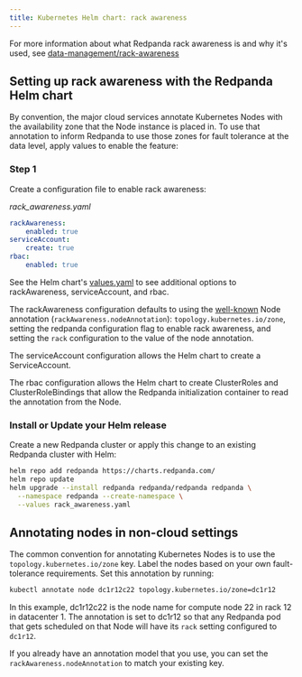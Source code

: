 ```yaml
---
title: Kubernetes Helm chart: rack awareness
---
```


<head>
    <meta name="title" content="Kubernetes Helm chart: rack awareness | Redpanda Docs"/>
    <meta name="description" content="Setting up rack awareness with the Kubernetes helm chart."/>
</head>


For more information about what Redpanda rack awareness is and why it's used, see [data-management/rack-awareness](./rack-awareness)

## Setting up rack awareness with the Redpanda Helm chart

By convention, the major cloud services annotate Kubernetes Nodes with the availability zone that the Node instance is placed in.
To use that annotation to inform Redpanda to use those zones for fault tolerance at the data level, apply values to enable the feature:

### Step 1

Create a configuration file to enable rack awareness:

_rack_awareness.yaml_

```yaml
rackAwareness:
    enabled: true
serviceAccount:
    create: true
rbac:
    enabled: true
```

See the Helm chart's [values.yaml](https://github.com/joejulian/helm-charts/tree/main/charts/redpanda/values.yaml) to see additional options to rackAwareness, serviceAccount, and rbac.

The rackAwareness configuration defaults to using the [well-known](https://kubernetes.io/docs/reference/labels-annotations-taints/#topologykubernetesiozone) Node annotation (`rackAwareness.nodeAnnotation`): `topology.kubernetes.io/zone`, setting the redpanda configuration flag to enable rack awareness, and setting the `rack` configuration to the value of the node annotation.

The serviceAccount configuration allows the Helm chart to create a ServiceAccount.

The rbac configuration allows the Helm chart to create ClusterRoles and ClusterRoleBindings that allow the Redpanda initialization container to read the annotation from the Node.

### Install or Update your Helm release

Create a new Redpanda cluster or apply this change to an existing Redpanda cluster with Helm:

```sh
helm repo add redpanda https://charts.redpanda.com/
helm repo update
helm upgrade --install redpanda redpanda/redpanda redpanda \
  --namespace redpanda --create-namespace \
  --values rack_awareness.yaml
```

## Annotating nodes in non-cloud settings

The common convention for annotating Kubernetes Nodes is to use the `topology.kubernetes.io/zone` key. Label the nodes based on your own fault-tolerance requirements. Set this annotation by running:

```sh
kubectl annotate node dc1r12c22 topology.kubernetes.io/zone=dc1r12
```

In this example, dc1r12c22 is the node name for compute node 22 in rack 12 in datacenter 1. The annotation is set to dc1r12 so that any Redpanda pod that gets scheduled on that Node will have its `rack` setting configured to `dc1r12`.

If you already have an annotation model that you use, you can set the `rackAwareness.nodeAnnotation` to match your existing key.
